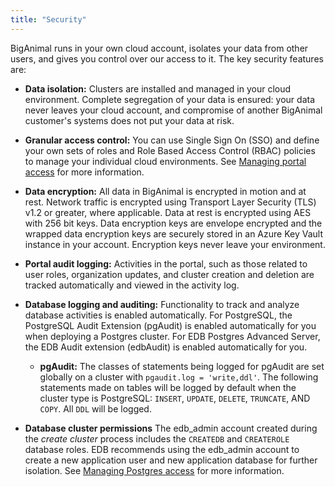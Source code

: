 ```yaml
---
title: "Security"
---
```


BigAnimal runs in your own cloud account, isolates your data from other users, and gives you control over our access to it. The key security features are:
- **Data isolation:** Clusters are installed and managed in your cloud environment. Complete segregation of your data is ensured: your data never leaves your cloud account, and compromise of another BigAnimal customer's systems does not put your data at risk.

- **Granular access control:** You can use Single Sign On (SSO) and define your own sets of roles and Role Based Access Control (RBAC) policies to manage your individual cloud environments. See [Managing portal access](../administering_cluster/01_user_access) for more information. 
- **Data encryption:** All data in BigAnimal is encrypted in motion and at rest. Network traffic is encrypted using Transport Layer Security (TLS) v1.2 or greater, where applicable. Data at rest is encrypted using AES with 256 bit keys. Data encryption keys are envelope encrypted and the wrapped data encryption keys are securely stored in an Azure Key Vault instance in your account. Encryption keys never leave your environment.
- **Portal audit logging:** Activities in the portal, such as those related to user roles, organization updates, and cluster creation and deletion are tracked automatically and viewed in the activity log.  
- **Database logging and auditing:** Functionality to track and analyze database activities is enabled automatically. For PostgreSQL, the PostgreSQL Audit Extension (pgAudit) is enabled automatically for you when deploying a Postgres cluster. For EDB Postgres Advanced Server, the EDB Audit extension (edbAudit) is enabled automatically for you. 
    - **pgAudit:** The classes of statements being logged for pgAudit are set globally on a cluster with `pgaudit.log = 'write,ddl'`. The following statements made on tables will be logged by default when the cluster type is PostgreSQL: `INSERT`, `UPDATE`, `DELETE`, `TRUNCATE`, AND `COPY`. All `DDL` will be logged. 
    
- **Database cluster permissions** The edb_admin account created during the *create cluster* process includes the `CREATEDB` and `CREATEROLE` database roles. EDB recommends using the edb_admin account to create a new application user and new application database for further isolation. See [Managing Postgres access](../administering_cluster/02_postgres_access) for more information.
